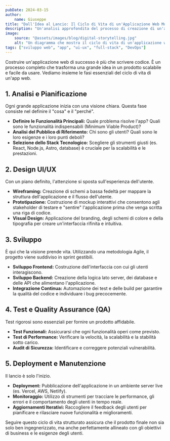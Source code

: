 ```yaml
---
pubDate: 2024-03-15
author:
    name: Giuseppe
title: "Dall'Idea al Lancio: Il Ciclo di Vita di un'Applicazione Web Moderna"
description: "Un'analisi approfondita del processo di creazione di un'applicazione web moderna, dal concept iniziale e design UI/UX fino al deployment e alla scalabilità."
image:
    source: "@assets/images/blog/digital-storytelling.jpg"
    alt: "Un diagramma che mostra il ciclo di vita di un'applicazione web dalla pianificazione al deployment."
tags: ["sviluppo web", "app", "ui-ux", "full-stack", "DevOps"]
---
```


Costruire un'applicazione web di successo è più che scrivere codice. È un processo completo che trasforma una grande idea in un prodotto scalabile e facile da usare. Vediamo insieme le fasi essenziali del ciclo di vita di un'app web.

## 1. Analisi e Pianificazione

Ogni grande applicazione inizia con una visione chiara. Questa fase consiste nel definire il "cosa" e il "perché".
-   **Definire le Funzionalità Principali:** Quale problema risolve l'app? Quali sono le funzionalità indispensabili (Minimum Viable Product)?
-   **Analisi del Pubblico di Riferimento:** Chi sono gli utenti? Quali sono le loro esigenze e i loro punti deboli?
-   **Selezione dello Stack Tecnologico:** Scegliere gli strumenti giusti (es. React, Node.js, Astro, database) è cruciale per la scalabilità e le prestazioni.

## 2. Design UI/UX

Con un piano definito, l'attenzione si sposta sull'esperienza dell'utente.
-   **Wireframing:** Creazione di schemi a bassa fedeltà per mappare la struttura dell'applicazione e il flusso dell'utente.
-   **Prototipazione:** Costruzione di mockup interattivi che consentono agli stakeholder di testare e "sentire" l'applicazione prima che venga scritta una riga di codice.
-   **Visual Design:** Applicazione del branding, degli schemi di colore e della tipografia per creare un'interfaccia rifinita e intuitiva.

## 3. Sviluppo

È qui che la visione prende vita. Utilizzando una metodologia Agile, il progetto viene suddiviso in sprint gestibili.
-   **Sviluppo Frontend:** Costruzione dell'interfaccia con cui gli utenti interagiscono.
-   **Sviluppo Backend:** Creazione della logica lato server, dei database e delle API che alimentano l'applicazione.
-   **Integrazione Continua:** Automazione dei test e delle build per garantire la qualità del codice e individuare i bug precocemente.

## 4. Test e Quality Assurance (QA)

Test rigorosi sono essenziali per fornire un prodotto affidabile.
-   **Test Funzionali:** Assicurarsi che ogni funzionalità operi come previsto.
-   **Test di Performance:** Verificare la velocità, la scalabilità e la stabilità sotto carico.
-   **Audit di Sicurezza:** Identificare e correggere potenziali vulnerabilità.

## 5. Deployment e Manutenzione

Il lancio è solo l'inizio.
-   **Deployment:** Pubblicazione dell'applicazione in un ambiente server live (es. Vercel, AWS, Netlify).
-   **Monitoraggio:** Utilizzo di strumenti per tracciare le performance, gli errori e il comportamento degli utenti in tempo reale.
-   **Aggiornamenti Iterativi:** Raccogliere il feedback degli utenti per pianificare e rilasciare nuove funzionalità e miglioramenti.

Seguire questo ciclo di vita strutturato assicura che il prodotto finale non sia solo ben ingegnerizzato, ma anche perfettamente allineato con gli obiettivi di business e le esigenze degli utenti.
